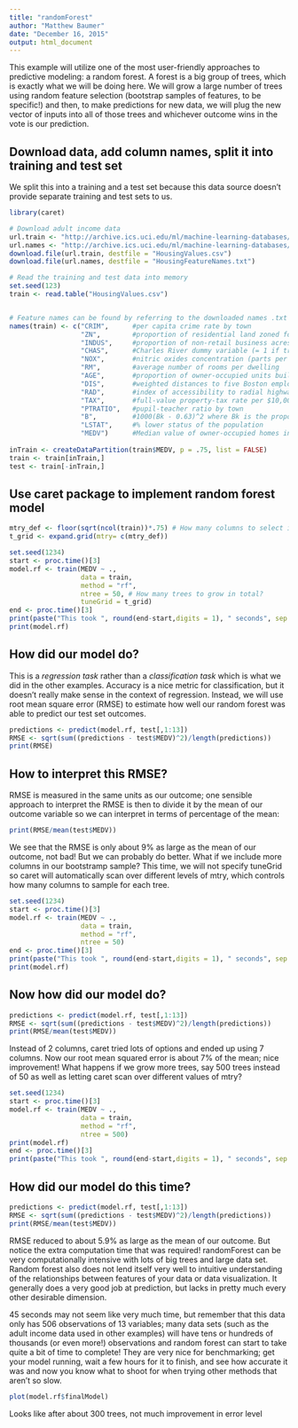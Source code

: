 ```yaml
---
title: "randomForest"
author: "Matthew Baumer"
date: "December 16, 2015"
output: html_document
---
```


This example will utilize one of the most user-friendly approaches to predictive modeling: a random forest. A forest is a big group of trees, which is exactly what we will be doing here. We will grow a large number of trees using random feature selection (bootstrap samples of features, to be specific!) and then, to make predictions for new data, we will plug the new vector of inputs into all of those trees and whichever outcome wins in the vote is our prediction.
 
## Download data, add column names, split it into training and test set

We split this into a training and a test set because this data source doesn't provide separate training and test sets to us.

```r
library(caret)

# Download adult income data
url.train <- "http://archive.ics.uci.edu/ml/machine-learning-databases/housing/housing.data"
url.names <- "http://archive.ics.uci.edu/ml/machine-learning-databases/housing/housing.names"
download.file(url.train, destfile = "HousingValues.csv")
download.file(url.names, destfile = "HousingFeatureNames.txt")

# Read the training and test data into memory
set.seed(123)
train <- read.table("HousingValues.csv")


# Feature names can be found by referring to the downloaded names .txt file above
names(train) <- c("CRIM",      #per capita crime rate by town
                  "ZN",        #proportion of residential land zoned for lots over 25,000 sq.ft.
                  "INDUS",     #proportion of non-retail business acres per town
                  "CHAS",      #Charles River dummy variable (= 1 if tract bounds river; 0 otherwise)
                  "NOX",       #nitric oxides concentration (parts per 10 million)
                  "RM",        #average number of rooms per dwelling
                  "AGE",       #proportion of owner-occupied units built prior to 1940
                  "DIS",       #weighted distances to five Boston employment centres
                  "RAD",       #index of accessibility to radial highways
                  "TAX",       #full-value property-tax rate per $10,000
                  "PTRATIO",   #pupil-teacher ratio by town
                  "B",         #1000(Bk - 0.63)^2 where Bk is the proportion of African Americans by town
                  "LSTAT",     #% lower status of the population
                  "MEDV")      #Median value of owner-occupied homes in $1000's
      
inTrain <- createDataPartition(train$MEDV, p = .75, list = FALSE)
train <- train[inTrain,]
test <- train[-inTrain,]
```

## Use caret package to implement random forest model

```r
mtry_def <- floor(sqrt(ncol(train))*.75) # How many columns to select in each bootstrap sample?
t_grid <- expand.grid(mtry= c(mtry_def))

set.seed(1234)
start <- proc.time()[3]
model.rf <- train(MEDV ~ .,
                  data = train,
                  method = "rf",
                  ntree = 50, # How many trees to grow in total?
                  tuneGrid = t_grid)
end <- proc.time()[3]
print(paste("This took ", round(end-start,digits = 1), " seconds", sep = ""))
print(model.rf)
```
## How did our model do?

This is a *regression task* rather than a *classification task* which is what we did in the other examples. Accuracy is a nice metric for classification, but it doesn't really make sense in the context of regression. Instead, we will use root mean square error (RMSE) to estimate how well our random forest was able to predict our test set outcomes.
```r
predictions <- predict(model.rf, test[,1:13])
RMSE <- sqrt(sum((predictions - test$MEDV)^2)/length(predictions))
print(RMSE)
```

## How to interpret this RMSE?

RMSE is measured in the same units as our outcome; one sensible approach to interpret the RMSE is then to divide it by the mean of our outcome variable so we can interpret in terms of percentage of the mean:

```r
print(RMSE/mean(test$MEDV)) 

```

We see that the RMSE is only about 9% as large as the mean of our outcome, not bad! But we can probably do better. What if we include more columns in our bootstramp sample? This time, we will not specify tuneGrid so caret will automatically scan over different levels of mtry, which controls how many columns to sample for each tree.

```r
set.seed(1234)
start <- proc.time()[3]
model.rf <- train(MEDV ~ .,
                  data = train,
                  method = "rf",
                  ntree = 50)
end <- proc.time()[3]  
print(paste("This took ", round(end-start,digits = 1), " seconds", sep = ""))
print(model.rf)
```
## Now how did our model do?

```r
predictions <- predict(model.rf, test[,1:13])
RMSE <- sqrt(sum((predictions - test$MEDV)^2)/length(predictions))
print(RMSE/mean(test$MEDV))

```

Instead of 2 columns, caret tried lots of options and ended up using 7 columns. Now our root mean squared error is about 7% of the mean; nice improvement! What happens if we grow more trees, say 500 trees instead of 50 as well as letting caret scan over different values of mtry?

```r
set.seed(1234)
start <- proc.time()[3]
model.rf <- train(MEDV ~ .,
                  data = train,
                  method = "rf",
                  ntree = 500)
print(model.rf)
end <- proc.time()[3]
print(paste("This took ", round(end-start,digits = 1), " seconds", sep = ""))
```
## How did our model do this time?

```r
predictions <- predict(model.rf, test[,1:13])
RMSE <- sqrt(sum((predictions - test$MEDV)^2)/length(predictions))
print(RMSE/mean(test$MEDV))

```

RMSE reduced to about 5.9% as large as the mean of our outcome. But notice the extra computation time that was required! randomForest can be very computationally intensive with lots of big trees and large data set. Random forest also does not lend itself very well to intuitive understanding of the relationships between features of your data or data visualization. It generally does a very good job at prediction, but lacks in pretty much every other desirable dimension.

45 seconds may not seem like very much time, but remember that this data only has 506 observations of 13 variables; many data sets (such as the adult income data used in other examples) will have tens or hundreds of thousands (or even more!) observations and random forest can start to take quite a bit of time to complete! They are very nice for benchmarking; get your model running, wait a few hours for it to finish, and see how accurate it was and now you know what to shoot for when trying other methods that aren't so slow.

```r
plot(model.rf$finalModel)
```

Looks like after about 300 trees, not much improvement in error level